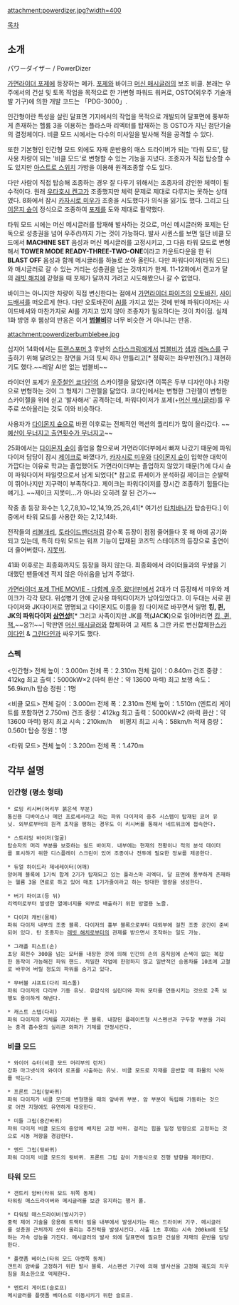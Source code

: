 attachment:powerdizer.jpg?width=400

[[목차]]
== 소개 ==
パワーダイザー / PowerDizer

[[가면라이더 포제]]에 등장하는 메카. [[포제]]와 바이크 [[머신 매시글러]]의 보조 비클. 본래는 우주에서의 건설 및 토목 작업을 목적으로 한 가변형 파워드 워커로, OSTO(외우주 기술개발 기구)에 의한 개발 코드는 「PDG-3000」.

인간형이란 특성을 살린 달표면 기지에서의 작업을 목적으로 개발되어 달표면에 풍부하게 존재하는 헬륨 3을 이용하는 플라스마 리엑터를 탑재하는 등 OSTO가 지닌 첨단기술의 결정체이다. 비클 모드 시에서는 다수의 미사일을 발사해 적을 공격할 수 있다.

또한 기본형인 인간형 모드 외에도 자재 운반용의 매스 드라이버가 되는 '타워 모드', 탐사용 차량이 되는 '비클 모드'로 변형할 수 있는 기능을 지녔다. 조종자가 직접 탑승할 수도 있지만 [[아스트로 스위치]] 가방을 이용해 원격조종할 수도 있다. 

다만 사람이 직접 탑승해 조종하는 경우 잘 다루기 위해서는 조종자의 강인한 체력이 필수적이다. 원래 [[우타호시 켄고]]가 조종했지만 체력 문제로 제대로 다루지는 못하는 상태였다. 8화에서 잠시 [[카자시로 미우]]가 조종을 시도했다가 의식을 잃기도 했다.  그리고 [[다이몬지 슌]]이 정식으로 조종하여 [[포제]]를 도와 제대로 활약했다.

타워 모드 시에는 머신 메시글러를 탑재해 발사하는 것으로, 머신 메시글러와 포제는 단독으로 성층권을 넘어 우주(!)까지 가는 것이 가능하다. 발사 시퀸스를 보면 일단 비클 모드에서 '''MACHINE SET''' 음성과 머신 메시글러를 고정시키고, 그 다음 타워 모드로 변형해서 '''TOWER MODE READY-THREE-TWO-ONE'''이라고 카운트다운을 한 뒤 '''BLAST OFF''' 음성과 함께 메시글러를 하늘로 쏘아 올린다. 다만 파워다이저(타워 모드)와 매시글러로 갈 수 있는 거리는 성층권을 넘는 것까지가 한계. 11-12화에서 켄고가 달의 [[래빗 해치]]에 갇혔을 때 포제가 달까지 가려고 시도해봤으나 갈 수 없었다.

바이크는 아니지만 차량이 직접 변신한다는 점에서 [[가면라이더 파이즈]]의 [[오토바진]], [[사이드배셔]]를 떠오르게 한다. 다만 오토바진이 [[AI]]를 가지고 있는 것에 반해 파워다이저는 사이드배셔와 마찬가지로 AI를 가지고 있지 않아 조종자가 필요하다는 것이 차이점. 실제 1화 방영 후 웹상의 반응은 이거 '''[[범블비]]'''랑 너무 비슷한 거 아니냐는 반응. 

attachment:powerdizerbumblebee.jpg

심지어 14화에서는 [[트랜스포머: 다크 오브 더 문(영화)|트랜스포머 3]] 후반의 [[스타스크림(실사판)|스타스크림]]에게서 [[범블비(실사판)|범블비]]가 [[샘 윗위키|샘]]과 [[레녹스 대위|레녹스]]를 구출하기 위해 달려오는 장면을 거의 토씨 하나 안틀리고[* 정확히는 좌우반전(?).] 재현하기도 했다.~~레알 AI만 없는 범블비~~

라이더인 포제가 [[우주철인 쿄다인]]의 스카이젤을 닮았다면 이쪽은 두부 디자인이나 차량으로 변형하는 것이 그 형제기 그란젤을 닮았다. 쿄다인에서는 변형한 그란젤이 변형한 스카이젤을 위에 싣고 '발사해서' 공격하는데, 파워다이저가 포제(+[[머신 매시글러]])를 우주로 쏘아올리는 것도 이와 비슷하다.

사용자가 [[다이몬지 슌]]으로 바뀐 이후로는 전체적인 액션의 퀄리티가 많이 올라갔다. ~~[[가정이 무너지고 사회가 무너지고|예산이 무너지고 출연횟수가 무너지고]]~~

25화에서는 [[다이몬지 슌]]이 졸업을 함으로써 가면라이더부에서 빠져 나갔기 때문에 파워다이저 담당이 잠시 [[제이크(가면라이더 포제)|제이크]]로 바꼈다가, [[카자시로 미우]]와 [[다이몬지 슌]]이 입학한 대학이 가깝다는 이유로 학교는 졸업했어도 가면라이더부는 졸업하지 않았기 때문(?)에 다시 슌이 파워다이저 파일럿으로서 남게 되었다[* 참고로 류세이가 분석하길 제이크는 순발력이 뛰어나지만 지구력이 부족하다고. 제이크는 파워다이저를 장시간 조종하기 힘들다는 얘기.]. ~~제이크 지못미...가 아니라 오히려 잘 된 건가~~

작중 총 등장 화수는 1,2,7,8,10~12,14,19,25,26,41[* 여기선 [[타치바나(가면라이더 포제)|타치바나]]가 탑승한다.] 이 중에서 타워 모드를 사용한 화는 2,12,14화.

전작들의 [[리볼개리]], [[라이드벤더|토라이드벤더]]처럼 갈수록 등장이 점점 줄어들다 못 해 아예 공기화 되고 있는데, 특히 타워 모드는 워프 기능이 탑재된 코즈믹 스테이츠의 등장으로 출연이 더 줄어버렸다. [[지못미]].

41화 이후로는 최종화까지도 등장을 하지 않는다. 최종화에서 라이더들과의 무쌍을 기대했던 팬들에겐 적지 않은 아쉬움을 남겨 주었다.

[[가면라이더 포제 THE MOVIE - 다함께 우주 왔다!]]판에서 2대가 더 등장해서 미우와 제이크가 각각 탔다. 위성병기 안에 군사용 파워다이저가 남아있었다고. 이 두대는 서로 퀸 다이저와 JK다이저로 명명되고 다이몬지도 이름을 킹 다이저로 바꾸면서 일명 '''킹, 퀸, JK의 파워다이저 [[검은 삼연성|삼연성]]!'''[* 그리고 사족이지만 JK를 잭('''J'''AC'''K''')으로 읽어버리면 [[플레잉 카드|킹, 퀸, 잭.]]~~응?!~~] 막판엔 [[머신 매시글러]]와 합체하여 고 제트 & 그란 카로 변신합체한[[시라야마 시즈카|스카이다인]] & [[사에바 하루미|그란다인]]과 싸우기도 했다.

=== 스펙 ===
<인간형>
전체 높이：3.000m
전체 폭：2.310m
전체 길이：0.840m
건조 중량：412kg
최고 출력：5000kW×2 (마력 환산：약 13600 마력)
최고 보행 속도：56.9km/h
탑승 정원：1명

<비클 모드>
전체 길이：3.000m
전체 폭：2.310m
전체 높이：1.510m (엔트리 게이트를 포함하면 2.750m)
건조 중량：412kg
최고 출력：5000kW×2 (마력 환산：약 13600 마력)
평지 최고 시속：210km/h　
비평지 최고 시속：58km/h
적재 중량：0.560t
탑승 정원：1명　

<타워 모드>
전체 높이：3.200m
전체 폭：1.470m

== 각부 설명 ==
=== 인간형 (평소 형태) ===
 * 로밍 리시버(머리부 붉은색 부분)
 통신용 디바이스나 메인 프로세서라고 하는 파워 다이저의 중추 시스템이 탑재된 코어 유닛. 외부로부터의 원격 조작을 행하는 경우도 이 리시버를 통해서 네트워크에 접속한다.

 * 스트리밍 바이저(얼굴)
 탑승자의 머리 부분을 보호하는 쉴드 바이저. 내부에는 현재의 전황이나 적의 분석 데이터를 표시하기 위한 디스플레이 스크린이 있어 조종이나 전투에 필요한 정보를 제공한다.

 * 듀얼 하이드라 제네레이터(어깨)
 양어깨 블록에 1기씩 합계 2기가 탑재되고 있는 플라스마 리엑터. 달 표면에 풍부하게 존재하는 헬륨 3을 연료로 하고 있어 매초 1기가줄이라고 하는 방대한 열량을 생성한다.

 * 버기 파이프(등 뒤)
 리엑터로부터 발생한 열에너지를 외부로 배출하기 위한 방열용 노즐.

 * 다이저 캐빈(몸체)
 파워 다이저 내부의 조종 블록. 다이저의 흉부 블록으로부터 대퇴부에 걸친 조종 공간이 준비되어 있다. 탄 조종자는 [[래빗 해치]]로부터의 관제를 받으면서 조작하는 일도 가능.

 * 그래플 피스트(손)
 초당 회전수 300을 넘는 모터를 내장한 것에 의해 인간의 손의 움직임에 손색이 없는 복잡한 동작이 가능해진 파워 핸드. 치밀한 작업에 한정하지 않고 일반적인 승용차를 10초에 고철로 바꾸어 버릴 정도의 파워를 숨기고 있다.

 * 무버블 샤프트(다리 피스톨)
 파워 다이저의 다리부 기동 유닛. 유압식의 실린더와 파워 모터를 연동시키는 것으로 2족 보행도 용이하게 해낸다.

 * 캐스트 스텝(다리)
 파워 다이저의 거체를 지지하는 풋 블록. 내장된 플레이트형 서스펜션과 구두창 부분을 가리는 충격 흡수용의 실리콘 와퍼가 기체를 안정시킨다.

=== 비클 모드 ===
 * 와이어 슈터(비클 모드 머리부의 런처)
 강화 마그넷식의 와이어 로프를 사출하는 유닛. 비클 모드로 자재를 운반할 때 화물의 낙하를 막는다.

 * 프론트 그립(앞바퀴)
 파워 다이저가 비클 모드에 변형했을 때의 앞바퀴 부분. 암 부분이 독립해 가동하는 것으로 어떤 지형에도 유연하게 대응한다.

 * 미들 그립(중간바퀴)
 파워 다이저 비클 모드의 중앙에 배치된 고정 바퀴. 걸리는 힘을 일정 방향으로 고정하는 것으로 시동 저항을 경감한다.

 * 엔드 그립(뒷바퀴)
 파워 다이저 비클 모드의 뒷바퀴. 프론트 그립 같이 가동식으로 진행 방향을 제어한다.

=== 타워 모드 ===
 * 갠트리 암바(타워 모드 위쪽 동체)
 타워링 매스드라이버와 메시글러를 보관 유지하는 행거 폴.

 * 타워링 매스드라이버(발사기구)
 중력 제어 기술을 응용해 트랙터 빔을 내부에서 발생시키는 매스 드라이버 기구. 메시글러를 성층권 근처까지 쏘아 올리는 추진력을 발생시킨다. 사출 1초 후에는 시속 200km에 도달하는 가속 성능을 가진다. 메시글러의 발사 외에 달표면에 필요한 건설용 자재의 운반을 담당한다.

 * 플랫폼 베이스(타워 모드 아랫쪽 동체)
 갠트리 암바를 고정하기 위한 발사 블록. 서스펜션 기구에 의해 발사선을 고정해 궤도의 치우침을 최소한으로 억제한다.

 * 엔트리 게이트(슬로프)
 메시글러를 플랫폼 베이스로 이동시키기 위한 슬로프.
